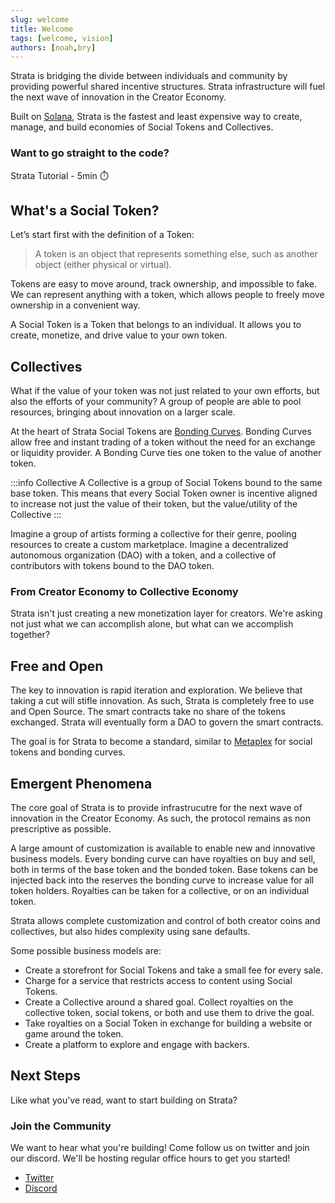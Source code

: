 ```yaml
---
slug: welcome
title: Welcome
tags: [welcome, vision]
authors: [noah,bry]
---
```


Strata is bridging the divide between individuals and community by providing powerful shared incentive structures. Strata infrastructure will fuel the next wave of innovation in the Creator Economy.

Built on [Solana](https://solana.com/), Strata is the fastest and least expensive way to create, manage, and build economies of Social Tokens and Collectives.

### Want to go straight to the code?

  <Link
    className="button button--primary button--lg"
    to="/docs/getting_started">
    Strata Tutorial - 5min ⏱️
  </Link>
</div>

<CTA />

## What's a Social Token?

Let’s start first with the definition of a Token:

  > A token is an object that represents something else, such as another object (either physical or virtual).

Tokens are easy to move around, track ownership, and impossible to fake. We can represent anything with a token, which allows people to freely move ownership in a convenient way. 

A Social Token is a Token that belongs to an individual. It allows you to create, monetize, and drive value to your own token.

## Collectives

What if the value of your token was not just related to your own efforts, but also the efforts of your community? A group of people are able to pool resources, bringing about innovation on a larger scale.

At the heart of Strata Social Tokens are [Bonding Curves](/docs/concepts/bonding_curves). Bonding Curves allow free and instant trading of a token without the need for an exchange or liquidity provider. A Bonding Curve ties one token to the value of another token.

:::info Collective
A Collective is a group of Social Tokens bound to the same base token. This means that every Social Token owner is incentive aligned to increase not just the value of their token, but the value/utility of the Collective
:::

Imagine a group of artists forming a collective for their genre, pooling resources to create a custom marketplace.
Imagine a decentralized autonomous organization (DAO) with a token, and a collective of contributors with tokens bound to the DAO token.

### From Creator Economy to Collective Economy

Strata isn't just creating a new monetization layer for creators. We're asking not just what we can accomplish alone, but what can we accomplish together?

## Free and Open

The key to innovation is rapid iteration and exploration. We believe that taking a cut will stifle innovation. As such, Strata is completely free to use and Open Source. The smart contracts take no share of the tokens exchanged. Strata will eventually form a DAO to govern the smart contracts.

The goal is for Strata to become a standard, similar to [Metaplex](https://metaplex.com/) for social tokens and bonding curves.

## Emergent Phenomena

The core goal of Strata is to provide infrastrucutre for the next wave of innovation in the Creator Economy. As such, the protocol remains as non prescriptive as possible. 

A large amount of customization is available to enable new and innovative business models. Every bonding curve can have royalties on buy and sell, both in terms of the base token and the bonded token. Base tokens can be injected back into the reserves the bonding curve to increase value for all token holders. Royalties can be taken for a collective, or on an individual token. 

Strata allows complete customization and control of both creator coins and collectives, but also hides complexity using sane defaults.

Some possible business models are:

  * Create a storefront for Social Tokens and take a small fee for every sale.
  * Charge for a service that restricts access to content using Social Tokens.
  * Create a Collective around a shared goal. Collect royalties on the collective token, social tokens, or both and use them to drive the goal.
  * Take royalties on a Social Token in exchange for building a website or game around the token.
  * Create a platform to explore and engage with backers.

## Next Steps

Like what you've read, want to start building on Strata?

<CTA />

### Join the Community

We want to hear what you're building! Come follow us on twitter and join our discord. We'll be hosting regular office hours to get you started!

   * [Twitter](https://twitter.com/StrataProtocol)
   * [Discord](https://twitter.com/StrataProtocol)
